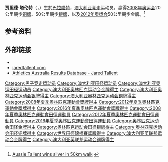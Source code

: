 {{MedalTableTop|Jared Tallent 6371.jpg|150px|}}
{{MedalSport | 男子[[田徑|田徑]]}}
{{MedalCountry | {{AUS}} }}
{{MedalCompetition|[[夏季奧林匹克運動會|夏季奧林匹克運動會]]}}
{{MedalGold|[[2012年夏季奧林匹克運動會|2012年伦敦]]|[[2012年夏季奧林匹克運動會田徑比賽|50公里競步]]}}
{{MedalSilver|[[2008年夏季奧林匹克運動會|2008年北京]]|[[2008年夏季奧林匹克運動會田徑比賽|50公里競步]]}}
{{MedalSilver|[[2016年夏季奧林匹克運動會|2016年里约]]|[[2016年夏季奧林匹克運動會田徑比賽|50公里競步]]}}
{{MedalBronze|[[2008年夏季奧林匹克運動會|2008年北京]]|[[2008年夏季奧林匹克運動會田徑比賽|20公里競步]]}}
{{MedalCompetition|[[世界田径锦标赛|世界田径锦标赛]]}}
{{MedalSilver|[[2015年世界田径锦标赛|2015 北京]]|50公里競步}}
{{MedalBronze|[[2011年世界田径锦标赛|2011 大邱]]|50公里競步}}
{{MedalBronze|[[2013年世界田径锦标赛|2013 莫斯科]]|50公里競步}}
{{MedalCompetition|[[英聯邦運動會|英聯邦運動會]]}}
{{MedalGold|[[2010年英聯邦運動會|2010 新德里]]|20公里競步}}
{{MedalBronze|[[2006年英聯邦運動會|2006年墨爾本]]|20公里競步}}
{{MedalCompetition|[[竞走世界杯|竞走世界杯]]}}
{{MedalGold|[[2012_IAAF_World_Race_Walking_Cup|2012 Saransk]]|50 km walk}}
{{MedalBronze|[[2010_IAAF_World_Race_Walking_Cup|2010 Chihuahua]]|50 km walk}}
{{MedalBronze|[[2014_IAAF_World_Race_Walking_Cup|2014 Taicang]]|50 km walk}}
{{MedalBottom}}
'''贾里德·塔伦特'''（{{lang-en|'''Jared Tallent'''}}，{{bd|1984年|10月17日}}）生於[[巴拉腊特|巴拉腊特]]，[[澳大利亚|澳大利亚]][[竞走|竞走]]运动员，赢得[[2008年奥运会|2008年奥运会]]20公里競步[[铜牌|铜牌]]、50公里競步[[银牌|银牌]]，以及[[2012年奥运会|2012年奥运会]]50公里競步金牌。<ref>[http://au.sports.yahoo.com/olympics/news/article/-/4948947/aussie-tallent-wins-silver-50km-walk Aussie Tallent wins silver in 50km walk] {{webarchive|url=https://web.archive.org/web/20110525000355/http://au.sports.yahoo.com/olympics/news/article/-/4948947/aussie-tallent-wins-silver-50km-walk/ |date=2011-05-25 }}</ref>

==参考资料==
{{reflist}}

==外部链接==
* {{iaaf name|id=183786}}
* [https://web.archive.org/web/20110713090123/http://jaredtallent.com/ jaredtallent.com]
*[https://web.archive.org/web/20120820045603/http://www.athletics.com.au/history/athletes/athlete4489.htm Athletics Australia Results Database - Jared Tallent]

{{奥林匹克运动会田径比赛男子50公里竞走冠军}}
{{DEFAULTSORT:Tallent, Jared}}
[[Category:男子竞走运动员|Category:男子竞走运动员]]
[[Category:澳大利亚田径运动员|Category:澳大利亚田径运动员]]
[[Category:澳大利亚奥运田径运动员|Category:澳大利亚奥运田径运动员]]
[[Category:澳大利亚奥林匹克运动会金牌得主|Category:澳大利亚奥林匹克运动会金牌得主]]
[[Category:澳大利亚奥林匹克运动会银牌得主|Category:澳大利亚奥林匹克运动会银牌得主]]
[[Category:澳大利亚奥林匹克运动会铜牌得主|Category:澳大利亚奥林匹克运动会铜牌得主]]
[[Category:2008年夏季奧林匹克運動會獎牌得主|Category:2008年夏季奧林匹克運動會獎牌得主]]
[[Category:2012年夏季奧林匹克運動會獎牌得主|Category:2012年夏季奧林匹克運動會獎牌得主]]
[[Category:2016年夏季奧林匹克運動會獎牌得主|Category:2016年夏季奧林匹克運動會獎牌得主]]
[[Category:2008年夏季奧林匹克運動會田徑運動員|Category:2008年夏季奧林匹克運動會田徑運動員]]
[[Category:2012年夏季奧林匹克運動會田徑運動員|Category:2012年夏季奧林匹克運動會田徑運動員]]
[[Category:2016年夏季奧林匹克運動會田徑運動員|Category:2016年夏季奧林匹克運動會田徑運動員]]
[[Category:奥林匹克运动会田径金牌得主|Category:奥林匹克运动会田径金牌得主]]
[[Category:奥林匹克运动会田径银牌得主|Category:奥林匹克运动会田径银牌得主]]
[[Category:奥林匹克运动会田径铜牌得主|Category:奥林匹克运动会田径铜牌得主]]
[[Category:世界田徑錦標賽獎牌得主|Category:世界田徑錦標賽獎牌得主]]
[[Category:澳大利亚英联邦运动会金牌得主|Category:澳大利亚英联邦运动会金牌得主]]
[[Category:澳大利亚英联邦运动会铜牌得主|Category:澳大利亚英联邦运动会铜牌得主]]